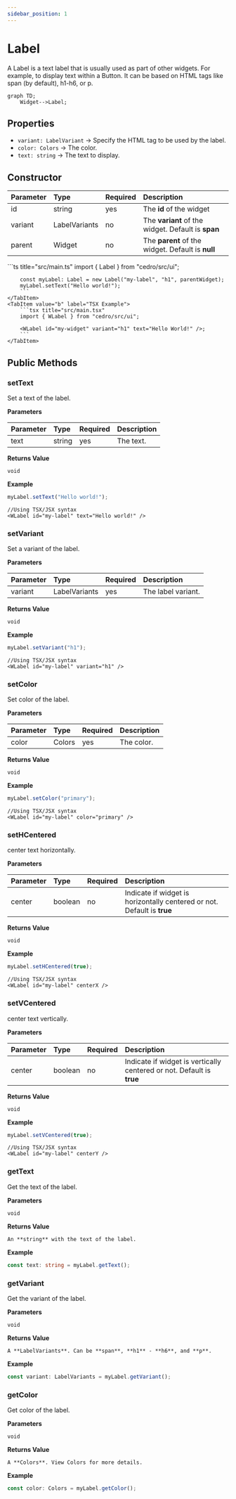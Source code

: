 ```yaml
---
sidebar_position: 1
---
```



# Label

A Label is a text label that is usually used as part of other widgets. For example, to display text within a Button. It can be based on HTML tags like span (by default), h1-h6, or p.

```mermaid
graph TD;
    Widget-->Label;
```

## Properties

<InheritsFromWidget name="label" />

-   `variant: LabelVariant` → Specify the HTML tag to be used by the label.
-   `color: Colors` → The color.
-   `text: string` → The text to display.

## Constructor

| Parameter | Type          | Required | Description                                        |
| :-------- | :------------ | :------- | :------------------------------------------------- |
| id        | string        | yes      | The **id** of the widget                           |
| variant   | LabelVariants | no       | The **variant** of the widget. Default is **span** |
| parent    | Widget        | no       | The **parent** of the widget. Default is **null**  |

<Tabs>
    <TabItem value="a"  label="TS Example" default >
        ```ts title="src/main.ts"
        import { Label } from "cedro/src/ui";

        const myLabel: Label = new Label("my-label", "h1", parentWidget);
        myLabel.setText("Hello world!");
        ```
    </TabItem>
    <TabItem value="b" label="TSX Example">
        ```tsx title="src/main.tsx"
        import { WLabel } from "cedro/src/ui";

        <WLabel id="my-widget" variant="h1" text="Hello World!" />;
        ```
    </TabItem>

</Tabs>

## Public Methods

### setText

Set a text of the label.

**Parameters**

| Parameter | Type   | Required | Description |
| :-------- | :----- | :------- | :---------- |
| text      | string | yes      | The text.   |

**Returns Value**

    void

**Example**

```ts title="src/main.ts"
myLabel.setText("Hello world!");
```

```tsx title="src/main.tsx"
//Using TSX/JSX syntax
<WLabel id="my-label" text="Hello world!" />
```

### setVariant

Set a variant of the label.

**Parameters**

| Parameter | Type          | Required | Description        |
| :-------- | :------------ | :------- | :----------------- |
| variant   | LabelVariants | yes      | The label variant. |

**Returns Value**

    void

**Example**

```ts title="src/main.ts"
myLabel.setVariant("h1");
```

```tsx title="src/main.tsx"
//Using TSX/JSX syntax
<WLabel id="my-label" variant="h1" />
```

### setColor

Set color of the label.

**Parameters**

| Parameter | Type   | Required | Description |
| :-------- | :----- | :------- | :---------- |
| color     | Colors | yes      | The color.  |

**Returns Value**

    void

**Example**

```ts title="src/main.ts"
myLabel.setColor("primary");
```

```tsx title="src/main.tsx"
//Using TSX/JSX syntax
<WLabel id="my-label" color="primary" />
```

### setHCentered

center text horizontally.

**Parameters**

| Parameter | Type    | Required | Description                                                             |
| :-------- | :------ | :------- | :---------------------------------------------------------------------- |
| center    | boolean | no       | Indicate if widget is horizontally centered or not. Default is **true** |

**Returns Value**

    void

**Example**

```ts title="src/main.ts"
myLabel.setHCentered(true);
```

```tsx title="src/main.tsx"
//Using TSX/JSX syntax
<WLabel id="my-label" centerX />
```

### setVCentered

center text vertically.

**Parameters**

| Parameter | Type    | Required | Description                                                           |
| :-------- | :------ | :------- | :-------------------------------------------------------------------- |
| center    | boolean | no       | Indicate if widget is vertically centered or not. Default is **true** |

**Returns Value**

    void

**Example**

```ts title="src/main.ts"
myLabel.setVCentered(true);
```

```tsx title="src/main.tsx"
//Using TSX/JSX syntax
<WLabel id="my-label" centerY />
```

### getText

Get the text of the label.

**Parameters**

    void

**Returns Value**

    An **string** with the text of the label.

**Example**

```ts title="src/main.ts"
const text: string = myLabel.getText();
```

### getVariant

Get the variant of the label.

**Parameters**

    void

**Returns Value**

    A **LabelVariants**. Can be **span**, **h1** - **h6**, and **p**.

**Example**

```ts title="src/main.ts"
const variant: LabelVariants = myLabel.getVariant();
```

### getColor

Get color of the label.

**Parameters**

    void

**Returns Value**

    A **Colors**. View Colors for more details.

**Example**

```ts title="src/main.ts"
const color: Colors = myLabel.getColor();
```
